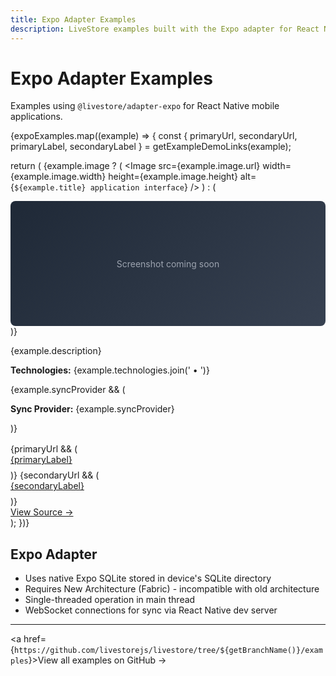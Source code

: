 ```yaml
---
title: Expo Adapter Examples
description: LiveStore examples built with the Expo adapter for React Native mobile applications
---
```



# Expo Adapter Examples

Examples using `@livestore/adapter-expo` for React Native mobile applications.

<CardGrid>
{expoExamples.map((example) => {
  const { primaryUrl, secondaryUrl, primaryLabel, secondaryLabel } = getExampleDemoLinks(example);

  return (
    <Card title={example.title} key={example.title}>
    {example.image ? (
      <Image src={example.image.url} width={example.image.width} height={example.image.height} alt={`${example.title} application interface`} />
    ) : (
      <div style="background: linear-gradient(135deg, #1f2937 0%, #374151 100%); height: 200px; display: flex; align-items: center; justify-content: center; color: #9ca3af; font-size: 14px; border-radius: 8px;">
        Screenshot coming soon
      </div>
    )}
    <p>{example.description}</p>
    <p><strong>Technologies:</strong> {example.technologies.join(' • ')}</p>
    {example.syncProvider && (
      <p><strong>Sync Provider:</strong> {example.syncProvider}</p>
    )}
    <div style="margin-top: auto; padding-top: 1rem;">
      {primaryUrl && (
        <p style="margin: 0 0 0.5rem 0;"><a href={primaryUrl} target="_blank" rel="noopener noreferrer">{primaryLabel}</a></p>
      )}
      {secondaryUrl && (
        <p style="margin: 0 0 0.5rem 0;"><a href={secondaryUrl} target="_blank" rel="noopener noreferrer">{secondaryLabel}</a></p>
      )}
      <p style="margin: 0;"><a href={example.sourceUrl} target="_blank" rel="noopener noreferrer">View Source →</a></p>
    </div>
    </Card>
  );
})}
</CardGrid>

## Expo Adapter

- Uses native Expo SQLite stored in device's SQLite directory
- Requires New Architecture (Fabric) - incompatible with old architecture
- Single-threaded operation in main thread
- WebSocket connections for sync via React Native dev server

---
<a href={`https://github.com/livestorejs/livestore/tree/${getBranchName()}/examples`}>View all examples on GitHub →</a>
